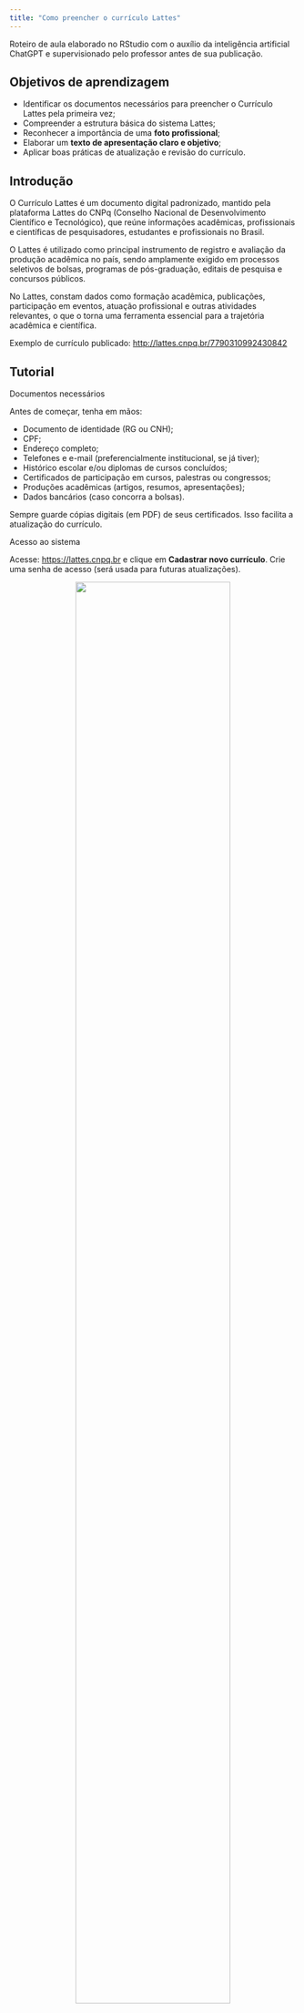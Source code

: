 ```yaml
---
title: "Como preencher o currículo Lattes"
---
```


::: nota-secundaria
Roteiro de aula elaborado no RStudio com o auxílio da inteligência artificial ChatGPT e supervisionado pelo professor antes de sua publicação.
:::

## Objetivos de aprendizagem

-   Identificar os documentos necessários para preencher o Currículo Lattes pela primeira vez;
-   Compreender a estrutura básica do sistema Lattes;
-   Reconhecer a importância de uma **foto profissional**;
-   Elaborar um **texto de apresentação claro e objetivo**;
-   Aplicar boas práticas de atualização e revisão do currículo.

## Introdução

O Currículo Lattes é um documento digital padronizado, mantido pela plataforma Lattes do CNPq (Conselho Nacional de Desenvolvimento Científico e Tecnológico), que reúne informações acadêmicas, profissionais e científicas de pesquisadores, estudantes e profissionais no Brasil.

O Lattes é utilizado como principal instrumento de registro e avaliação da produção acadêmica no país, sendo amplamente exigido em processos seletivos de bolsas, programas de pós-graduação, editais de pesquisa e concursos públicos.

No Lattes, constam dados como formação acadêmica, publicações, participação em eventos, atuação profissional e outras atividades relevantes, o que o torna uma ferramenta essencial para a trajetória acadêmica e científica.

Exemplo de currículo publicado: <http://lattes.cnpq.br/7790310992430842>

## Tutorial

::: titulo-nao-numerado
Documentos necessários
:::

Antes de começar, tenha em mãos:

-   Documento de identidade (RG ou CNH);
-   CPF;
-   Endereço completo;
-   Telefones e e-mail (preferencialmente institucional, se já tiver);
-   Histórico escolar e/ou diplomas de cursos concluídos;
-   Certificados de participação em cursos, palestras ou congressos;
-   Produções acadêmicas (artigos, resumos, apresentações);
-   Dados bancários (caso concorra a bolsas).

::: callout-important
Sempre guarde cópias digitais (em PDF) de seus certificados. Isso facilita a atualização do currículo.
:::

::: titulo-nao-numerado
Acesso ao sistema
:::

Acesse: <https://lattes.cnpq.br> e clique em **Cadastrar novo currículo**. Crie uma senha de acesso (será usada para futuras atualizações).

```{=html}
<figure style="text-align: center;">
  <img src="img/lattes_1.png" style="width:80%; display: block; margin: auto;" />
  <figcaption><strong>Figura 1. </strong>Sistema CNPq</figcaption>
</figure>
```

<br>

```{=html}
<figure style="text-align: center;">
  <img src="img/lattes_2.png" style="width:80%; display: block; margin: auto;" />
  <figcaption><strong>Figura 2. </strong>Sistema CNPq</figcaption>
</figure>
```

<br>

::: titulo-nao-numerado
Estrutura do Currículo Lattes
:::

O sistema é dividido em seções principais:

-   **Dados gerais**: informações pessoais, endereço e contatos;\
-   **Formação acadêmica**: ensino médio, graduação, cursos técnicos;\
-   **Atuação profissional**: empregos, estágios, bolsas;\
-   **Produções**: artigos, resumos, apresentações;\
-   **Eventos**: congressos, palestras, cursos de extensão.

::: titulo-nao-numerado
Foto profissional 🎓
:::

A foto é **obrigatória** e deve transmitir profissionalismo. Evite fotos informais.

::: callout-important
**Dicas para a foto:** - Fundo neutro (branco, cinza ou azul claro);\
- Roupas sóbrias (camisa, blazer, roupa formal);\
- Evite adereços (óculos escuros, bonés, etc.);\
- Expressão neutra ou sorriso discreto.
:::

Preencha todos os dados solicitados (informações pessoais, endereço, contato e formação acadêmica).

```{=html}
<figure style="text-align: center;">
  <img src="img/lattes_3.png" style="width:80%; display: block; margin: auto;" />
  <figcaption><strong>Figura 3. </strong>Dados</figcaption>
</figure>
```

<br>

```{=html}
<figure style="text-align: center;">
  <img src="img/lattes_4.png" style="width:80%; display: block; margin: auto;" />
  <figcaption><strong>Figura 4. </strong>Dados</figcaption>
</figure>
```

<br>

```{=html}
<figure style="text-align: center;">
  <img src="img/lattes_5.png" style="width:80%; display: block; margin: auto;" />
  <figcaption><strong>Figura 5. </strong>Dados</figcaption>
</figure>
```

<br>

```{=html}
<figure style="text-align: center;">
  <img src="img/lattes_6.png" style="width:80%; display: block; margin: auto;" />
  <figcaption><strong>Figura 6. </strong>Dados</figcaption>
</figure>
```

<br>

```{=html}
<figure style="text-align: center;">
  <img src="img/lattes_7.png" style="width:80%; display: block; margin: auto;" />
  <figcaption><strong>Figura 7. </strong>Dados</figcaption>
</figure>
```

<br>

```{=html}
<figure style="text-align: center;">
  <img src="img/lattes_8.png" style="width:80%; display: block; margin: auto;" />
  <figcaption><strong>Figura 8. </strong>Dados</figcaption>
</figure>
```

<br>

::: titulo-nao-numerado
Texto de apresentação
:::

Esse é o campo **"Resumo"**, exibido logo no início do currículo. Muitas pessoas o negligenciam, mas ele é fundamental.

-   Formação atual (curso e instituição);
-   Áreas de interesse;
-   Participação em projetos (se houver);
-   Objetivos acadêmicos e profissionais.


::: callout-note
**Exemplo de texto:**\
"João Silva é estudante de Engenharia Agrícola e Ambiental na Universidade Federal Rural do Semi-Árido (UFERSA). Tem interesse nas áreas de irrigação e manejo sustentável da água. Atualmente participa do Programa de Iniciação Científica, atuando em pesquisas sobre uso eficiente de recursos hídricos. Pretende seguir carreira acadêmica e contribuir para o desenvolvimento de tecnologias voltadas à sustentabilidade."
:::

::: titulo-nao-numerado
Categorias de atividades
:::

| **Atividade**                                                     | **Onde inserir**                                                                                                           |
|-------------------------------------------------------------------|----------------------------------------------------------------------------------------------------------------------------|
| Eventos: congressos, feiras, seminários, simpósios – participação ou organização | Eventos: como ouvinte ou participante (com apresentação de trabalho – inserir o título)                        |
| Palestras                                                         | Formação complementar: como “curso de curta duração” (caso haja carga horária especificada no certificado)                |
| Apresentação de trabalho                                          | Produções: apresentação de trabalho                                                                                         |
| Trabalhos publicados em anais de eventos                          | Produções: Trabalhos publicados em anais de eventos                                                                         |
| Iniciação Científica / Membro de equipe de pesquisa               | Projetos > Pesquisa                                                                                                         |
| Participação em Projeto de Extensão (longa duração)              | Projetos > Extensão                                                                                                         |
| Atividade pontual de Extensão                                     | Formação complementar > Extensão universitária ou outros (ex.: ação ambiental, saúde, escovódromo etc.)                   |
| PET – Programa de Educação Tutorial                               | Projetos > Outros                                                                                                           |
| PDAG / Monitoria em disciplina                                    | Formação complementar > Outros ou Projetos > Outros (possível incluir orientador e descrição)                              |
| PROAC – Programa de Aperfeiçoamento Profissional Continuado       | Projetos > Outros                                                                                                           |
| Olimpíadas                                                        | Eventos                                                                                                                     |
| Artigos publicados (autor ou coautor)                             | Produções > Produção bibliográfica (verificar a categoria adequada)                                                         |
| Patentes                                                          | Patentes e registros                                                                                                        |
| Orientações (somente docentes de pós-graduação)                  | Orientações (mestrado ou doutorado). Para IC: cadastrar projeto de pesquisa e incluir-se como membro da equipe            |
| Trabalhos premiados / homenagens                                  | Prêmios e títulos                                                                                                           |
| Membro de comissões e entidades estudantis                        | Outras informações relevantes                                                                                               |
| Estágio remunerado ou obrigatório                                 | Atuação profissional (com contrato assinado em empresa)                                                                     |
| Estágio não obrigatório                                           | Formação complementar > Outros (ex.: observações em hospitais, acompanhamento de projetos sem matrícula institucional)     |
| O que não se enquadra nos itens acima                             | Outras informações relevantes                                                                                               |
<br/><br/>

::: callout-tip
**Boas práticas para manter o currículo atualizado**

-   Atualize sempre que concluir um curso, participar de evento ou publicar um trabalho;\
-   Revise ortografia e gramática;\
-   Salve regularmente em PDF;\
-   Evite informações irrelevantes (como cursos muito básicos ou antigos);\
-   Peça que um professor revise sua primeira versão.
:::

## Tarefa
:::

Acesse o Padlet da turma e crie uma nova postagem com as seguintes orientações:

- Título da postagem: Seu nome científico (tipicamente o primeiro e o último nome);
- Texto da postagem: Resumo informado no Lattes;
- Seção de link: Cole o link do seu Currículo Lattes no campo destinado a isso.

Prazo para postagem: 28/8/2025
